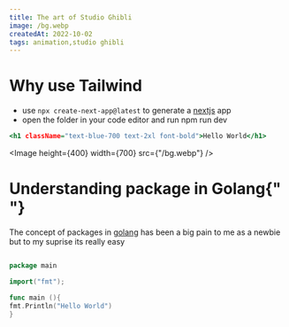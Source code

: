 ```yaml
---
title: The art of Studio Ghibli
image: /bg.webp
createdAt: 2022-10-02
tags: animation,studio ghibli
---
```


# Why use Tailwind

- use `npx create-next-app@latest` to generate a [nextjs](https://nextjs.org) app
- open the folder in your code editor and run npm run dev

```html:index.html
<h1 className="text-blue-700 text-2xl font-bold">Hello World</h1>
```

<Image height={400} width={700} src={"/bg.webp"} />

# Understanding package in Golang{" "}

The concept of packages in [golang](http://go.dev) has been a big pain to me
as a newbie but to my suprise its really easy

```go:main.go showLineNumbers

package main

import("fmt");

func main (){
fmt.Println("Hello World")
}

```
